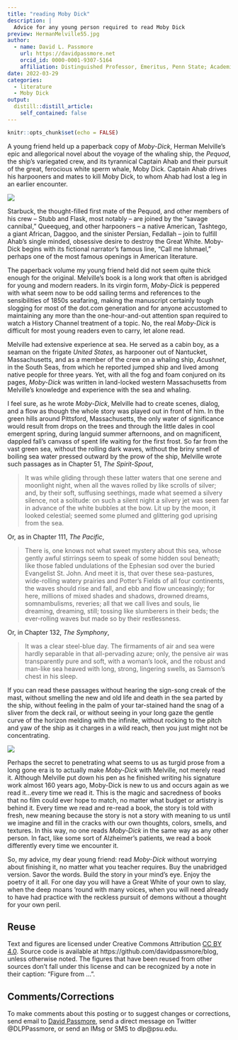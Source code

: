 ```yaml
---
title: "reading Moby Dick"
description: |
  Advice for any young person required to read Moby Dick
preview: HermanMelville55.jpg
author:
  - name: David L. Passmore
    url: https://davidpassmore.net
    orcid_id: 0000-0001-9307-5164
    affiliation: Distinguished Professor, Emeritus, Penn State; Academic Visitor, University of Pittsburgh
date: 2022-03-29
categories:
  - literature
  - Moby Dick
output:
  distill::distill_article:
    self_contained: false
---
```



```r
knitr::opts_chunk$set(echo = FALSE)
```

A young friend held up a paperback copy of *Moby-Dick*, Herman Melville's epic and allegorical novel about the voyage of the whaling ship, the *Pequod*, the ship's variegated crew, and its tyrannical Captain Ahab and their pursuit of the great, ferocious white sperm whale, Moby Dick. Captain Ahab drives his harpooners and mates to kill Moby Dick, to whom Ahab had lost a leg in an earlier encounter. 

![](HermanMelville55.jpg)

Starbuck, the thought-filled first mate of the Pequod, and other members of his crew -- Stubb and Flask, most notably -- are joined by the "savage cannibal," Queequeg, and other harpooners -- a native American, Tashtego, a giant African, Daggoo, and the sinister Persian, Fedallah -- join to fulfill Ahab's single minded, obsessive desire to destroy the Great White. Moby-Dick begins with its fictional narrator's famous line, "Call me Ishmael," perhaps one of the most famous openings in American literature.

The paperback volume my young friend held did not seem quite thick enough for the original. Melville's book is a long work that often is abridged for young and modern readers. In its virgin form, *Moby-Dick* is peppered with what seem now to be odd sailing terms and references to the sensibilities of 1850s seafaring, making the manuscript certainly tough slogging for most of the dot.com generation and for anyone accustomed to maintaining any more than the one-hour-and-out attention span required to watch a History Channel treatment of a topic. No, the real *Moby-Dick* is difficult for most young readers even to carry, let alone read.

Melville had extensive experience at sea. He served as a cabin boy, as a seaman on the frigate *United States*, as harpooner out of Nantucket, Massachusetts, and as a member of the crew on a whaling ship, *Acushnet*, in the South Seas, from which he reported jumped ship and lived among native people for three years. Yet, with all the fog and foam conjured on its pages, *Moby-Dick* was written in land-locked western Massachusetts from Melville's knowledge and experience with the sea and whaling.

I feel sure, as he wrote *Moby-Dick*, Melville had to create scenes, dialog, and a flow as though the whole story was played out in front of him. In the green hills around Pittsford, Massachusetts, the only water of significance would result from drops on the trees and through the little dales in cool emergent spring, during languid summer afternoons, and on magnificent, dappled fall's canvass of spent life waiting for the first frost. So far from the vast green sea, without the rolling dark waves, without the briny smell of boiling sea water pressed outward by the prow of the ship, Melville wrote such passages as in Chapter 51, *The Spirit-Spout*,

>It was while gliding through these latter waters that one serene and moonlight night, when all the waves rolled by like scrolls of silver; and, by their soft, suffusing seethings, made what seemed a silvery silence, not a solitude: on such a silent night a silvery jet was seen far in advance of the white bubbles at the bow. Lit up by the moon, it looked celestial; seemed some plumed and glittering god uprising from the sea.

Or, as in Chapter 111, *The Pacific*,

>There is, one knows not what sweet mystery about this sea, whose gently awful stirrings seem to speak of some hidden soul beneath; like those fabled undulations of the Ephesian sod over the buried Evangelist St. John. And meet it is, that over these sea-pastures, wide-rolling watery prairies and Potter's Fields of all four continents, the waves should rise and fall, and ebb and flow unceasingly; for here, millions of mixed shades and shadows, drowned dreams, somnambulisms, reveries; all that we call lives and souls, lie dreaming, dreaming, still; tossing like slumberers in their beds; the ever-rolling waves but made so by their restlessness.

Or, in Chapter 132, *The Symphony*,

>It was a clear steel-blue day. The firmaments of air and sea were hardly separable in that all-pervading azure; only, the pensive air was transparently pure and soft, with a woman's look, and the robust and man-like sea heaved with long, strong, lingering swells, as Samson's chest in his sleep.

If you can read these passages without hearing the sign-song creak of the mast, without smelling the new and old life and death in the sea parted by the ship, without feeling in the palm of your tar-stained hand the snag of a sliver from the deck rail, or without seeing in your long gaze the gentle curve of the horizon melding with the infinite, without rocking to the pitch and yaw of the ship as it charges in a wild reach, then you just might not be concentrating.

![](MobyDick_Vignetten.jpg)

Perhaps the secret to penetrating what seems to us as turgid prose from a long gone era is to actually make *Moby-Dick* with Melville, not merely read it. Although Melville put down his pen as he finished writing his signature work almost 160 years ago, Moby-Dick is new to us and occurs again as we read it...every time we read it. This is the magic and sacredness of books that no film could ever hope to match, no matter what budget or artistry is behind it. Every time we read and re-read a book, the story is told with fresh, new meaning because the story is not a story with meaning to us until we imagine and fill in the cracks with our own thoughts, colors, smells, and textures. In this way, no one reads *Moby-Dick* in the same way as any other person. In fact, like some sort of Alzheimer's patients, we read a book differently every time we encounter it.

So, my advice, my dear young friend: read *Moby-Dick* without worrying about finishing it, no matter what you teacher requires. Buy the unabridged version. Savor the words. Build the story in your mind's eye. Enjoy the poetry of it all. For one day you will have a Great White of your own to slay, when the deep moans 'round with many voices, when you will need already to have had practice with the reckless pursuit of demons without a thought for your own peril.

## Reuse {.appendix}

Text and figures are licensed under Creative Commons Attribution [CC BY 4.0](https://creativecommons.org/licenses/by-sa/4.0/). Source code is available at https://github.com/davidpassmore/blog, unless otherwise noted. The figures that have been reused from other sources don't fall under this license and can be recognized by a note in their caption: "Figure from ...".

## Comments/Corrections {.appendix}

To make comments about this posting or to suggest changes or corrections, send email to [David Passmore](dlp@davidpassmore.net), send a direct message on Twitter @DLPPassmore, or send an IMsg or SMS to dlp@psu.edu.